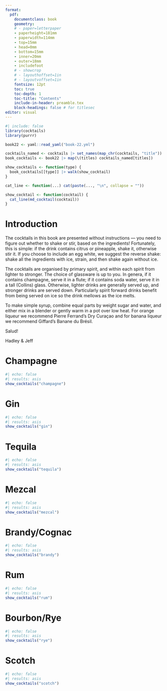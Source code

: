 ```yaml
---
format: 
  pdf:
    documentclass: book
    geometry: 
    # - paper=letterpaper
    - paperheight=181mm
    - paperwidth=114mm
    - top=15mm
    - head=0mm
    - bottom=15mm
    - inner=20mm
    - outer=18mm
    - includefoot
    # - showcrop
    # - layouthoffset=1in
    # - layoutvoffset=1in
    fontsize: 12pt
    toc: true
    toc-depth: 1
    toc-title: "Contents"
    include-in-header: preamble.tex
    block-headings: false # for titlesec
editor: visual
---
```


```r
#| include: false
library(cocktails)
library(purrr)

book22 <- yaml::read_yaml("book-22.yml")

cocktails_named <- cocktails |> set_names(map_chr(cocktails, "title"))
book_cocktails <- book22 |> map(\(titles) cocktails_named[titles])

show_cocktails <- function(type) {
  book_cocktails[[type]] |> walk(show_cocktail)
}

cat_line <- function(...) cat(paste(..., "\n", collapse = "")) 

show_cocktail <- function(cocktail) {
  cat_line(md_cocktail(cocktail))
}
```

# Introduction

\RaggedRight

The cocktails in this book are presented without instructions --- you need to figure out whether to shake or stir, based on the ingredients!
Fortunately, this is simple: if the drink contains citrus or pineapple, shake it, otherwise stir it.
If you choose to include an egg white, we suggest the reverse shake: shake all the ingredients with ice, strain, and then shake again without ice.

The cocktails are organised by primary spirit, and within each spirit from lighter to stronger.
The choice of glassware is up to you.
In genera, if it contains champagne, serve it in a flute; if it contains soda water, serve it in a tall (Collins) glass.
Otherwise, lighter drinks are generally served up, and stronger drinks are served down.
Particularly spirit forward drinks benefit from being served on ice so the drink mellows as the ice melts.

To make simple syrup, combine equal parts by weight sugar and water, and either mix in a blender or gently warm in a pot over low heat.
For orange liqueur we recommend Pierre Ferrand's Dry Curaçao and for banana liqueur we recommend Giffard's Banane du Brésil.

Salud!

Hadley & Jeff

# Champagne

```r
#| echo: false
#| results: asis
show_cocktails("champagne")
```

# Gin

```r
#| echo: false
#| results: asis
show_cocktails("gin")
```

# Tequila

```r
#| echo: false
#| results: asis
show_cocktails("tequila")
```

# Mezcal

```r
#| echo: false
#| results: asis
show_cocktails("mezcal")
```

# Brandy/Cognac

```r
#| echo: false
#| results: asis
show_cocktails("brandy")
```

# Rum

```r
#| echo: false
#| results: asis
show_cocktails("rum")
```

# Bourbon/Rye

```r
#| echo: false
#| results: asis
show_cocktails("rye")
```

# Scotch

```r
#| echo: false
#| results: asis
show_cocktails("scotch")
```

```{=tex}
\cleardoublepage
\myindexfont
\printindex
\printindex[names]
```
